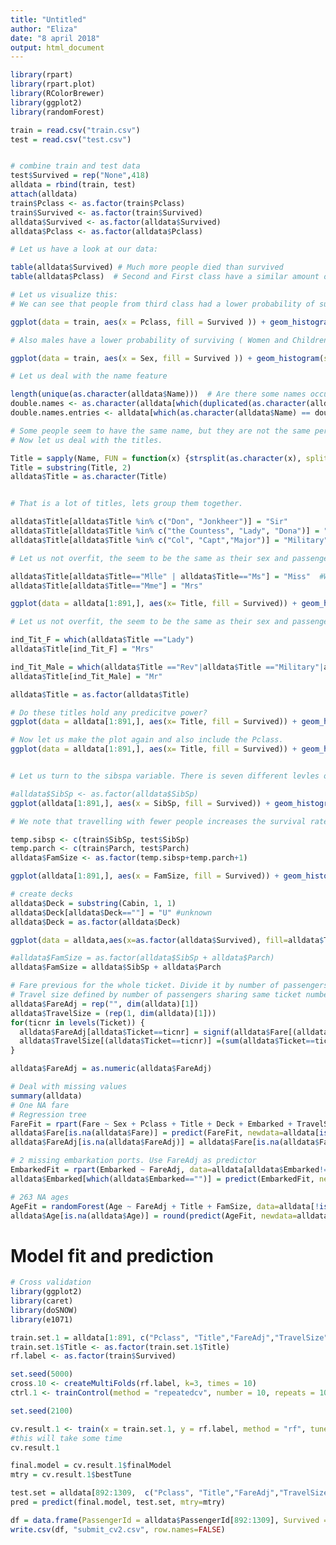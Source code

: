 ```yaml
---
title: "Untitled"
author: "Eliza"
date: "8 april 2018"
output: html_document
---
```


``` r
library(rpart)
library(rpart.plot)
library(RColorBrewer)
library(ggplot2)
library(randomForest)

train = read.csv("train.csv")
test = read.csv("test.csv")


# combine train and test data
test$Survived = rep("None",418)
alldata = rbind(train, test)
attach(alldata)
train$Pclass <- as.factor(train$Pclass)
train$Survived <- as.factor(train$Survived)
alldata$Survived <- as.factor(alldata$Survived)
alldata$Pclass <- as.factor(alldata$Pclass)

# Let us have a look at our data:

table(alldata$Survived) # Much more people died than survived
table(alldata$Pclass)  # Second and First class have a similar amount of people, third has many. 

# Let us visualize this:
# We can see that people from third class had a lower probability of surviving than people from the other classes.

ggplot(data = train, aes(x = Pclass, fill = Survived )) + geom_histogram(stat = "count")

# Also males have a lower probability of surviving ( Women and Children first?)

ggplot(data = train, aes(x = Sex, fill = Survived )) + geom_histogram(stat = "count")

# Let us deal with the name feature

length(unique(as.character(alldata$Name)))  # Are there some names occurring two times?
double.names <- as.character(alldata[which(duplicated(as.character(alldata$Name))),"Name"])
double.names.entries <- alldata[which(as.character(alldata$Name) == double.names[1]|as.character(alldata$Name) == double.names[2]),]

# Some people seem to have the same name, but they are not the same person. 
# Now let us deal with the titles.

Title = sapply(Name, FUN = function(x) {strsplit(as.character(x), split='[,.]')[[1]][2]})
Title = substring(Title, 2)
alldata$Title = as.character(Title)


# That is a lot of titles, lets group them together.

alldata$Title[alldata$Title %in% c("Don", "Jonkheer")] = "Sir"
alldata$Title[alldata$Title %in% c("the Countess", "Lady", "Dona")] = "Lady"
alldata$Title[alldata$Title %in% c("Col", "Capt","Major")] = "Military"

# Let us not overfit, the seem to be the same as their sex and passenger class

alldata$Title[alldata$Title=="Mlle" | alldata$Title=="Ms"] = "Miss"  #We are assuming here that all Ms are not married, maybe consider a change.
alldata$Title[alldata$Title=="Mme"] = "Mrs"

ggplot(data = alldata[1:891,], aes(x= Title, fill = Survived)) + geom_histogram(stat = "count")

# Let us not overfit, the seem to be the same as their sex and passenger class

ind_Tit_F = which(alldata$Title =="Lady")
alldata$Title[ind_Tit_F] = "Mrs"

ind_Tit_Male = which(alldata$Title =="Rev"|alldata$Title =="Military"|alldata$Title =="Dr"|alldata$Title =="Sir")
alldata$Title[ind_Tit_Male] = "Mr"

alldata$Title = as.factor(alldata$Title)

# Do these titles hold any predicitve power?
ggplot(data = alldata[1:891,], aes(x= Title, fill = Survived)) + geom_histogram(stat = "count")

# Now let us make the plot again and also include the Pclass.
ggplot(data = alldata[1:891,], aes(x= Title, fill = Survived)) + geom_histogram(stat = "count", binwidth = 0.6) + facet_wrap("Pclass")


# Let us turn to the sibspa variable. There is seven different levles of this variable. We will convert it into a factor and take a look at its predictive power.

#alldata$SibSp <- as.factor(alldata$SibSp)
ggplot(alldata[1:891,], aes(x = SibSp, fill = Survived)) + geom_histogram(stat= "count", binwidth = 0.6) + facet_wrap(~Pclass+Title)

# We note that travelling with fewer people increases the survival rate in some cases. Especially for Master and Miss. To be able to take this into account, we create a family size variable. 

temp.sibsp <- c(train$SibSp, test$SibSp)
temp.parch <- c(train$Parch, test$Parch)
alldata$FamSize <- as.factor(temp.sibsp+temp.parch+1)

ggplot(alldata[1:891,], aes(x = FamSize, fill = Survived)) + geom_histogram(stat= "count", binwidth = 0.6) + facet_wrap(~Pclass+Title)

# create decks
alldata$Deck = substring(Cabin, 1, 1)
alldata$Deck[alldata$Deck==""] = "U" #unknown
alldata$Deck = as.factor(alldata$Deck)

ggplot(data = alldata,aes(x=as.factor(alldata$Survived), fill=alldata$Title)) + geom_bar(stat="count") 

#alldata$FamSize = as.factor(alldata$SibSp + alldata$Parch)
alldata$FamSize = alldata$SibSp + alldata$Parch

# Fare previous for the whole ticket. Divide it by number of passengers per ticket to get fare per passenger. 
# Travel size defined by number of passengers sharing same ticket number. Similar to FamSize but takes friend groups into account
alldata$FareAdj = rep("", dim(alldata)[1])
alldata$TravelSize = (rep(1, dim(alldata)[1]))
for(ticnr in levels(Ticket)) {
  alldata$FareAdj[alldata$Ticket==ticnr] = signif(alldata$Fare[(alldata$Ticket==ticnr)]/sum(alldata$Ticket==ticnr),4)
  alldata$TravelSize[(alldata$Ticket==ticnr)] =(sum(alldata$Ticket==ticnr))
}

alldata$FareAdj = as.numeric(alldata$FareAdj)

# Deal with missing values
summary(alldata)
# One NA fare
# Regression tree
FareFit = rpart(Fare ~ Sex + Pclass + Title + Deck + Embarked + TravelSize + FamSize, data=alldata[!is.na(alldata$Fare),], method="anova")
alldata$Fare[is.na(alldata$Fare)] = predict(FareFit, newdata=alldata[is.na(alldata$Fare),])
alldata$FareAdj[is.na(alldata$FareAdj)] = alldata$Fare[is.na(alldata$FareAdj)]/sum(alldata$Ticket == alldata$Ticket[is.na(alldata$FareAdj)])

# 2 missing embarkation ports. Use FareAdj as predictor
EmbarkedFit = rpart(Embarked ~ FareAdj, data=alldata[alldata$Embarked!="",], method="class", maxdepth=3)
alldata$Embarked[which(alldata$Embarked=="")] = predict(EmbarkedFit, newdata=alldata[alldata$Embarked=="",], type="class")

# 263 NA ages
AgeFit = randomForest(Age ~ FareAdj + Title + FamSize, data=alldata[!is.na(alldata$Age),], importance=TRUE, ntrees=500)
alldata$Age[is.na(alldata$Age)] = round(predict(AgeFit, newdata=alldata[is.na(alldata$Age),]))

```


# Model fit and prediction
``` r
# Cross validation
library(ggplot2)
library(caret)
library(doSNOW)
library(e1071)

train.set.1 = alldata[1:891, c("Pclass", "Title","FareAdj","TravelSize")]
train.set.1$Title <- as.factor(train.set.1$Title)
rf.label <- as.factor(train$Survived)

set.seed(5000)
cross.10 <- createMultiFolds(rf.label, k=3, times = 10)
ctrl.1 <- trainControl(method = "repeatedcv", number = 10, repeats = 10, index = cross.10)

set.seed(2100)

cv.result.1 <- train(x = train.set.1, y = rf.label, method = "rf", tuneLength = 3, ntree = 1000, trControl = ctrl.1)
#this will take some time
cv.result.1

final.model = cv.result.1$finalModel
mtry = cv.result.1$bestTune

test.set = alldata[892:1309,  c("Pclass", "Title","FareAdj","TravelSize")]
pred = predict(final.model, test.set, mtry=mtry)

df = data.frame(PassengerId = alldata$PassengerId[892:1309], Survived = pred)
write.csv(df, "submit_cv2.csv", row.names=FALSE)

```
